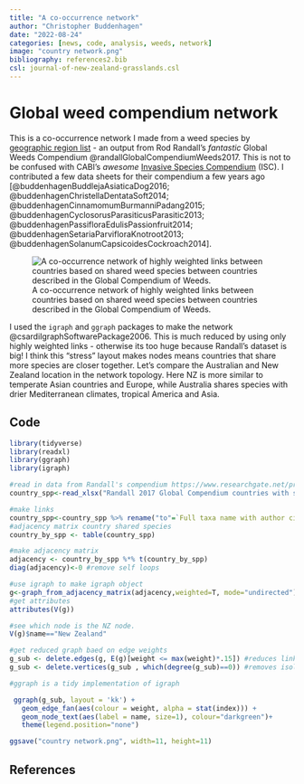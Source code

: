 ```yaml
---
title: "A co-occurrence network"
author: "Christopher Buddenhagen"
date: "2022-08-24"
categories: [news, code, analysis, weeds, network]
image: "country network.png"
bibliography: references2.bib
csl: journal-of-new-zealand-grasslands.csl
---
```


# Global weed compendium network

This is a co-occurrence network I made from a weed species by [geographic region list](https://www.researchgate.net/project/Global-Weed-Country-Dataset-available) - an output from Rod Randall's *fantastic* Global Weeds Compendium @randallGlobalCompendiumWeeds2017. This is not to be confused with CABI's *awesome* [Invasive Species Compendium](https://www.cabi.org/isc/ "CABI Invasive Species Compendium") (ISC). I contributed a few data sheets for their compendium a few years ago [@buddenhagenBuddlejaAsiaticaDog2016; @buddenhagenChristellaDentataSoft2014; @buddenhagenCinnamomumBurmanniPadang2015;  @buddenhagenCyclosorusParasiticusParasitic2013; @buddenhagenPassifloraEdulisPassionfruit2014;  @buddenhagenSetariaParvifloraKnotroot2013; @buddenhagenSolanumCapsicoidesCockroach2014].

![A co-occurrence network of highly weighted links between countries based on shared weed species between countries described in the Global Compendium of Weeds.](country%20network.png)

I used the `igraph` and `ggraph` packages to make the network @csardiIgraphSoftwarePackage2006. This is much reduced by using only highly weighted links - otherwise its too huge because Randall's dataset is big! I think this "stress" layout makes nodes means countries that share more species are closer together. Let's compare the Australian and New Zealand location in the network topology. Here NZ is more similar to temperate Asian countries and Europe, while Australia shares species with drier Mediterranean climates, tropical America and Asia.

## Code

``` r
library(tidyverse)
library(readxl)
library(ggraph)
library(igraph)
```

``` r
#read in data from Randall's compendium https://www.researchgate.net/project/Global-Weed-Country-Dataset-available
country_spp<-read_xlsx("Randall 2017 Global Compendium countries with species.xlsx")
```

``` r
#make links
country_spp<-country_spp %>% rename("to"=`Full taxa name with author citation`) %>%  rename("from"=`Compendium Country`) %>% select("from", "to")
#adjacency matrix country shared species
country_by_spp <- table(country_spp)

#make adjacency matrix
adjacency <- country_by_spp %*% t(country_by_spp)
diag(adjacency)<-0 #remove self loops
```

``` r
#use igraph to make igraph object
g<-graph_from_adjacency_matrix(adjacency,weighted=T, mode="undirected")
#get attributes
attributes(V(g))
```

``` r
#see which node is the NZ node.
V(g)$name=="New Zealand"
```

``` r
#get reduced graph baed on edge weights
g_sub <- delete.edges(g, E(g)[weight <= max(weight)*.15]) #reduces links by link weight
g_sub <- delete.vertices(g_sub , which(degree(g_sub)==0)) #removes isolated nodes after links are removed
```

``` r
#ggraph is a tidy implementation of igraph

 ggraph(g_sub, layout = 'kk') + 
   geom_edge_fan(aes(colour = weight, alpha = stat(index))) + 
   geom_node_text(aes(label = name, size=1), colour="darkgreen")+
   theme(legend.position="none")
```

``` r
ggsave("country network.png", width=11, height=11)
```

## References
